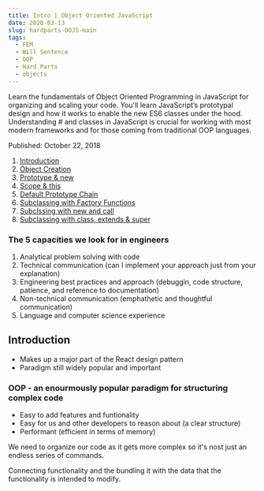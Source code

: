 ```yaml
---
title: Intro | Object Oriented JavaScript
date: 2020-03-13
slug: hardparts-OOJS-main
tags: 
  - FEM
  - Will Sentence
  - OOP
  - Hard Parts
  - objects
---
```

Learn the fundamentals of Object Oriented Programming in JavaScript for organizing and scaling your code. You'll learn JavaScript’s prototypal design and how it works to enable the new ES6 classes under the hood. Understanding #  and classes in JavaScript is crucial for working with most modern frameworks and for those coming from traditional OOP languages.

Published: October 22, 2018

1. [Introduction]()
2. [Object Creation](/hardparts-OOJS-object-creation)
3. [Prototype & new](/hardparts-OOPJS-prototype-and-new)
4. [Scope & this](/hardparts-OOPJS-scope-and-this)
5. [Default Prototype Chain](/hardparts-OOPJS-default-prototype-chain)
6. [Subclassing with Factory Functions](/hardparts-OOPJS-subclassing-with-factory-functions)
7. [Subclssing with new and call](/hardparts-OOPJS-subclassing-new-and-call)
8. [Subclassing with class, extends & super](/hardparts-OOPJS-subclassing-with-class-extends-super) 

### The 5 capacities we look for in engineers
1. Analytical problem solving with code
2. Technical communication (can I implement your approach just from your explanation)
3. Engineering best practices and approach (debuggin, code structure, patience, and reference to documentation)
4. Non-technical communication (emphathetic and thoughtful communication)
5. Language and computer science experience

## Introduction
- Makes up a major part of the React design pattern
- Paradigm still widely popular and important

### OOP - an enourmously popular paradigm for structuring complex code
- Easy to add features and funtionality
- Easy for us and other developers to reason about (a clear structure)
- Performant (efficient in terms of memory)

We need to organize our code as it gets more complex so it's nost just an endless series of commands.

Connecting functionality and the bundling it with the data that the functionality is intended to modify.